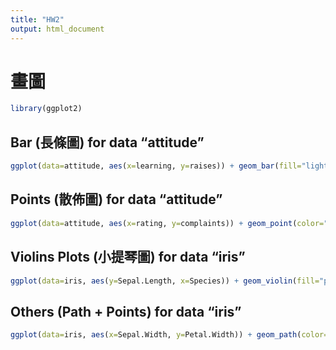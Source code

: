 ```yaml
---
title: "HW2"
output: html_document
---
```


# 畫圖

```r
library(ggplot2)
```
## Bar (長條圖) for data "attitude"
```r
ggplot(data=attitude, aes(x=learning, y=raises)) + geom_bar(fill="lightgreen", color="gray", stat="identity")
```

## Points (散佈圖) for data "attitude"
```r
ggplot(data=attitude, aes(x=rating, y=complaints)) + geom_point(color="blue")
```

## Violins Plots (小提琴圖) for data "iris"
```r
ggplot(data=iris, aes(y=Sepal.Length, x=Species)) + geom_violin(fill="pink", color="white")
```

## Others (Path + Points) for data "iris"
```r
ggplot(data=iris, aes(x=Sepal.Width, y=Petal.Width)) + geom_path(color="violet", size=2) + geom_point(color="yellow", size=3)
```